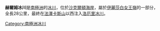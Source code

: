 {{coord|83|7|S|162|30|E|source:GNIS|display=title}}

'''赫爾姆冰川'''是[[南極洲|南極洲]]的[[冰川|冰川]]，位於[[沙克爾頓海岸|沙克爾頓海岸]]，屬於[[伊麗莎白女王嶺|伊麗莎白女王嶺]]的一部分，全長28公里，最終在[[法澤卡斯山|法澤卡斯山]]以西注入[[洛厄里冰川|洛厄里冰川]]。

{{DEFAULTSORT:Helm Glacier}}
[[Category:南極洲冰川|Category:南極洲冰川]]


{{ShackletonCoast-geo-stub}}